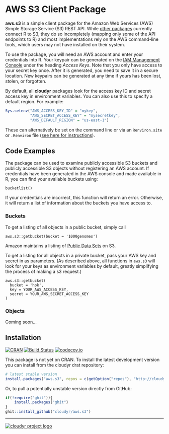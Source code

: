 # AWS S3 Client Package #

**aws.s3** is a simple client package for the Amazon Web Services (AWS) Simple Storage Service (S3) REST API. While [other packages](https://github.com/ropensci/webservices#amazon) currently connect R to S3, they do so incompletely (mapping only some of the API endpoints to R) and most implementations rely on the AWS command-line tools, which users may not have installed on their system.

To use the package, you will need an AWS account and enter your credentials into R. Your keypair can be generated on the [IAM Management Console](https://console.aws.amazon.com/iam/home?#security_credential) under the heading *Access Keys*. Note that you only have access to your secret key once. After it is generated, you need to save it in a secure location. New keypairs can be generated at any time if yours has been lost, stolen, or forgotten. 

By default, all **cloudyr** packages look for the access key ID and secret access key in environment variables. You can also use this to specify a default region. For example:

```R
Sys.setenv("AWS_ACCESS_KEY_ID" = "mykey",
           "AWS_SECRET_ACCESS_KEY" = "mysecretkey",
           "AWS_DEFAULT_REGION" = "us-east-1")
```

These can alternatively be set on the command line or via an `Renviron.site` or `.Renviron` file ([see here for instructions](http://cran.r-project.org/web/packages/httr/vignettes/api-packages.html)).


## Code Examples ##

The package can be used to examine publicly accessible S3 buckets and publicly accessible S3 objects without registering an AWS account. If credentials have been generated in the AWS console and made available in R, you can find your available buckets using:

```
bucketlist()
```

If your credentials are incorrect, this function will return an error. Otherwise, it will return a list of information about the buckets you have access to.

### Buckets ###

To get a listing of all objects in a public bucket, simply call
```
aws.s3::getbucket(bucket = '1000genomes')
```
Amazon maintains a listing of [Public Data Sets](https://aws.amazon.com/datasets) on S3.

To get a listing for all objects in a private bucket, pass your AWS key and secret in as parameters.  (As described above, all functions in `aws.s3` will look for your keys as environment variables by default, greatly simplifying the process of making a s3 request.)

```
aws.s3::getbucket(
  bucket = 'hpk',
  key = YOUR_AWS_ACCESS_KEY,
  secret = YOUR_AWS_SECRET_ACCESS_KEY
)
```

### Objects ###

Coming soon...


## Installation ##

[![CRAN](http://www.r-pkg.org/badges/version/aws.s3)](http://cran.r-project.org/package=aws.s3)
[![Build Status](https://travis-ci.org/cloudyr/aws.s3.png?branch=master)](https://travis-ci.org/cloudyr/aws.s3)
[![codecov.io](http://codecov.io/github/cloudyr/aws.s3/coverage.svg?branch=master)](http://codecov.io/github/cloudyr/aws.s3?branch=master)

This package is not yet on CRAN. To install the latest development version you can install from the cloudyr drat repository:

```R
# latest stable version
install.packages("aws.s3", repos = c(getOption("repos"), "http://cloudyr.github.io/drat"))
```

Or, to pull a potentially unstable version directly from GitHub:

```R
if(!require("ghit")){
    install.packages("ghit")
}
ghit::install_github("cloudyr/aws.s3")
```


---
[![cloudyr project logo](http://i.imgur.com/JHS98Y7.png)](https://github.com/cloudyr)
